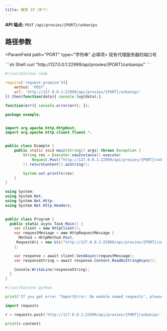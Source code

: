```yaml
---
title: 解禁 IP（多个）
---
```


**API 端点:** `POST` `/api/proxies/{PORT}/unbanips`

## 路径参数
<ParamField path="PORT" type="字符串" 必填项>
现有代理服务器的端口号
</ParamField>

<RequestExample>
```sh Shell
curl "http://127.0.0.1:22999/api/proxies/{PORT}/unbanips"
```

```js NodeJS
#!/usr/bin/env node

require('request-promise')({
    method: 'POST',
    url: 'http://127.0.0.1:22999/api/proxies/{PORT}/unbanips'
}).then(function(data){ console.log(data);},

function(err){ console.error(err); });
```


```java Java
package example;


import org.apache.http.HttpHost;
import org.apache.http.client.fluent.*;


public class Example {
    public static void main(String[] args) throws Exception {
        String res = Executor.newInstance().execute(
            Request.Post("http://127.0.0.1:22999/api/proxies/{PORT}/unbanips"
        )).returnContent().asString();

        System.out.println(res)
    }
}
```

```cs C#
using System;
using System.Net;
using System.Net.Http;
using System.Net.Http.Headers;
 

public class Program {
  public static async Task Main() {
    var client = new HttpClient();
    var requestMessage = new HttpRequestMessage {
      Method = HttpMethod.Post,
     RequestUri = new Uri("http://127.0.0.1:22999/api/proxies/{PORT}/unbanips")
    };

    var response = await client.SendAsync(requestMessage);
    var responseString = await response.Content.ReadAsStringAsync();

    Console.WriteLine(responseString);
  }
}
```

```python Python
#!/usr/bin/env python

print('If you get error "ImportError: No module named requests", please install it:\n$ sudo pip install requests');

import requests

r = requests.post('http://127.0.0.1:22999/api/proxies/{PORT}/unbanips')

print(r.content)
```
</RequestExample>